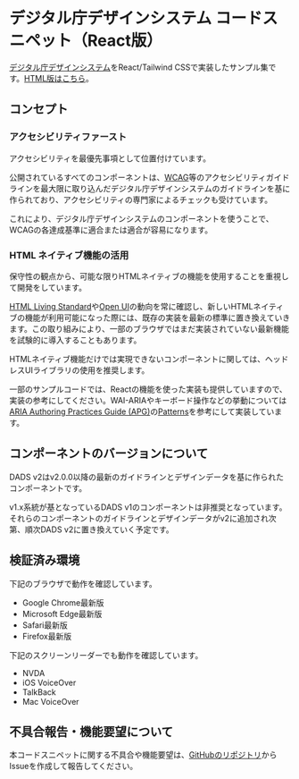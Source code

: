 
<Meta title="Documents/はじめに" />

<Unstyled>
<div className="prose">

# デジタル庁デザインシステム コードスニペット（React版）

[デジタル庁デザインシステム](https://design.digital.go.jp/)をReact/Tailwind CSSで実装したサンプル集です。[HTML版はこちら](https://design.digital.go.jp/dads/html/)。

## コンセプト

### アクセシビリティファースト

アクセシビリティを最優先事項として位置付けています。

公開されているすべてのコンポーネントは、[WCAG](https://waic.jp/translations/WCAG22/)等のアクセシビリティガイドラインを最大限に取り込んだデジタル庁デザインシステムのガイドラインを基に作られており、アクセシビリティの専門家によるチェックも受けています。

これにより、デジタル庁デザインシステムのコンポーネントを使うことで、WCAGの各達成基準に適合または適合が容易になります。

### HTML ネイティブ機能の活用

保守性の観点から、可能な限りHTMLネイティブの機能を使用することを重視して開発をしています。

[HTML Living Standard](https://html.spec.whatwg.org)や[Open UI](https://open-ui.org/)の動向を常に確認し、新しいHTMLネイティブの機能が利用可能になった際には、既存の実装を最新の標準に置き換えていきます。この取り組みにより、一部のブラウザではまだ実装されていない最新機能を試験的に導入することもあります。

HTMLネイティブ機能だけでは実現できないコンポーネントに関しては、ヘッドレスUIライブラリの使用を推奨します。

一部のサンプルコードでは、Reactの機能を使った実装も提供していますので、実装の参考にしてください。WAI-ARIAやキーボード操作などの挙動については[ARIA Authoring Practices Guide (APG)](https://www.w3.org/WAI/ARIA/apg/)の[Patterns](https://www.w3.org/WAI/ARIA/apg/patterns/)を参考にして実装しています。

## コンポーネントのバージョンについて

DADS v2はv2.0.0以降の最新のガイドラインとデザインデータを基に作られたコンポーネントです。

v1.x系統が基となっているDADS v1のコンポーネントは非推奨となっています。それらのコンポーネントのガイドラインとデザインデータがv2に追加され次第、順次DADS v2に置き換えていく予定です。

## 検証済み環境

下記のブラウザで動作を確認しています。

- Google Chrome最新版
- Microsoft Edge最新版
- Safari最新版
- Firefox最新版

下記のスクリーンリーダーでも動作を確認しています。

- NVDA
- iOS VoiceOver
- TalkBack
- Mac VoiceOver

## 不具合報告・機能要望について

本コードスニペットに関する不具合や機能要望は、[GitHubのリポジトリ](https://github.com/digital-go-jp/design-system-example-components)からIssueを作成して報告してください。

</div>
</Unstyled>
